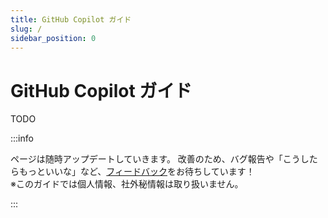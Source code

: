 ```yaml
---
title: GitHub Copilot ガイド
slug: /
sidebar_position: 0
---
```


# GitHub Copilot ガイド

TODO

:::info

ページは随時アップデートしていきます。
改善のため、バグ報告や「こうしたらもっといいな」など、[フィードバック](https://forms.office.com/r/TZCDzPHEZQ)をお待ちしています！  
※このガイドでは個人情報、社外秘情報は取り扱いません。

:::

<!-- ```mdx-code-block

<DocCardList />
``` -->

